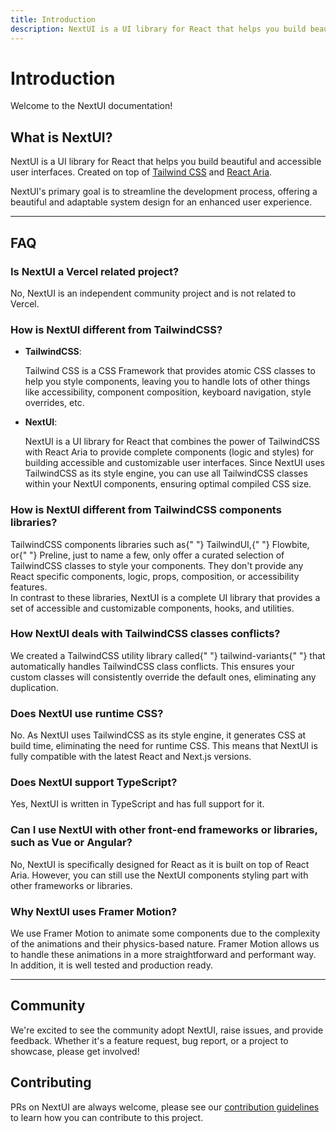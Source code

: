 ```yaml
---
title: Introduction
description: NextUI is a UI library for React that helps you build beautiful and accessible user interfaces. Created on top of Tailwind CSS and React Aria.
---
```


# Introduction

Welcome to the NextUI documentation!

<NextImage
  priority
  src="/nextui-banner.png"
  quality={100}
  width={700}
  height={350}
  alt="NextUI banner"
  className="w-full border border-transparent dark:border-default-200/50 object-fit rounded-xl shadow-lg"
/>

## What is NextUI?

NextUI is a UI library for React that helps you build beautiful and accessible user interfaces. Created on top of
[Tailwind CSS](https://tailwindcss.com/) and [React Aria](https://react-spectrum.adobe.com/react-aria/index.html).

NextUI's primary goal is to streamline the development process, offering a beautiful and adaptable system design for an enhanced user experience.

---

## FAQ

### Is NextUI a Vercel related project?

<div className="text-default-500">
  No, NextUI is an independent community project and is not related to Vercel.
</div>

### How is NextUI different from TailwindCSS?

- **TailwindCSS**:

  <div className="text-default-500">
    Tailwind CSS is a CSS Framework that provides atomic CSS classes to help you style components,
    leaving you to handle lots of other things like accessibility, component composition, keyboard
    navigation, style overrides, etc.
  </div>

- **NextUI**:
  <div className="text-default-500">
    NextUI is a UI library for React that combines the power of TailwindCSS with React Aria to
    provide complete components (logic and styles) for building accessible and customizable user
    interfaces. Since NextUI uses TailwindCSS as its style engine, you can use all TailwindCSS
    classes within your NextUI components, ensuring optimal compiled CSS size.
  </div>

### How is NextUI different from TailwindCSS components libraries?

<div className="text-default-500">
  TailwindCSS components libraries such as{" "}
  <Link isExternal showAnchorIcon href="https://tailwindui.com/">TailwindUI</Link>,{" "}
  <Link isExternal showAnchorIcon href="https://flowbite.com/">Flowbite</Link>, or{" "}
  <Link isExternal showAnchorIcon href="https://preline.co/">Preline</Link>, just to name a few, only offer a curated selection of TailwindCSS classes to style your components.
  They don't provide any React specific components, logic, props, composition, or accessibility features.<br/>
  <Spacer y={2}/>
  In contrast to these libraries, NextUI is a complete UI library that provides a set of accessible and
  customizable components, hooks, and utilities.
</div>

### How NextUI deals with TailwindCSS classes conflicts?

<div className="text-default-500">
  We created a TailwindCSS utility library called{" "}
  <Link isExternal showAnchorIcon href="https://www.tailwind-variants.org/">tailwind-variants</Link>{" "}
  that automatically handles TailwindCSS class conflicts. This ensures your custom classes will
  consistently override the default ones, eliminating any duplication.
</div>

### Does NextUI use runtime CSS?

<div className="text-default-500">
  No. As NextUI uses TailwindCSS as its style engine, it generates CSS at build time, eliminating
  the need for runtime CSS. This means that NextUI is fully compatible with the latest React and
  Next.js versions.
</div>

### Does NextUI support TypeScript?

<div className="text-default-500">
  Yes, NextUI is written in TypeScript and has full support for it.
</div>

### Can I use NextUI with other front-end frameworks or libraries, such as Vue or Angular?

<div className="text-default-500">
  No, NextUI is specifically designed for React as it is built on top of React Aria. However, you
  can still use the NextUI components styling part with other frameworks or libraries.
</div>

### Why NextUI uses Framer Motion?

<div className="text-default-500">
  We use <Link href="https://www.framer.com/motion" isExternal showAnchorIcon>Framer Motion</Link> to animate some components due to
  the complexity of the animations and their physics-based nature. Framer Motion allows us to
  handle these animations in a more straightforward and performant way. In addition, it is
  well tested and production ready.
</div>

---

## Community

We're excited to see the community adopt NextUI, raise issues, and provide feedback.
Whether it's a feature request, bug report, or a project to showcase, please get involved!

<Community />

## Contributing

PRs on NextUI are always welcome, please see our [contribution guidelines](https://github.com/nextui-org/nextui/blob/main/CONTRIBUTING.md) to learn how you can contribute to this project.
